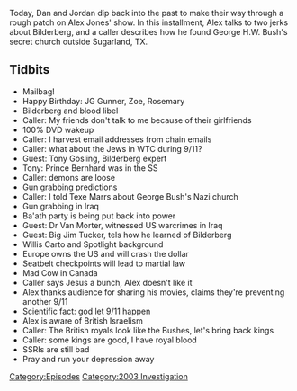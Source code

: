 {{DEFAULTSORT:
    #_EPISODE_0571:May 22-27, 2003
}}{{Episode
    | title             = May 22-27, 2003
    | caption           = [https://knowledgefight.libsyn.com/571-may-22-27-2003 Listen to this episode on Libsyn]
    | episodeNumber     = 571
    | length            = 01:24:02
    | airDate           = June 30, 2021
    | coverageStartDate = May 22, 2003
    | coverageEndDate   = May 27, 2003
    | episodeType       = [[:Category:2003 Investigation|2003 Investigation]]
    | appearance        = [[Tony Gosling]], [[Texe Marrs]], [[Dr Van Morter]], [[Big Jim Tucker]], [[Willis Carto]]
    | previousEpisode   = [[570: June 24, 2021]]
    | nextEpisode       = [[572: June 28-30, 2021]]
}}

{{Stub}}

Today, Dan and Jordan dip back into the past to make their way through a rough patch on Alex Jones' show.  In this installment, Alex talks to two jerks about Bilderberg, and a caller describes how he found George H.W. Bush's secret church outside Sugarland, TX.

==Tidbits==

*Mailbag!
*Happy Birthday: JG Gunner, Zoe, Rosemary
*Bilderberg and blood libel
*Caller: My friends don't talk to me because of their girlfriends
*100% DVD wakeup
*Caller: I harvest email addresses from chain emails
*Caller: what about the Jews in WTC during 9/11?
*Guest: Tony Gosling, Bilderberg expert
*Tony: Prince Bernhard was in the SS
*Caller: demons are loose
*Gun grabbing predictions
*Caller: I told Texe Marrs about George Bush's Nazi church
*Gun grabbing in Iraq
*Ba'ath party is being put back into power
*Guest: Dr Van Morter, witnessed US warcrimes in Iraq
*Guest: Big Jim Tucker, tels how he learned of Bilderberg
*Willis Carto and Spotlight background
*Europe owns the US and will crash the dollar
*Seatbelt checkpoints will lead to martial law
*Mad Cow in Canada
*Caller says Jesus a bunch, Alex doesn't like it
*Alex thanks audience for sharing his movies, claims they're preventing another 9/11
*Scientific fact: god let 9/11 happen
*Alex is aware of British Israelism
*Caller: The British royals look like the Bushes, let's bring back kings
*Caller: some kings are good, I have royal blood
*SSRIs are still bad
*Pray and run your depression away

[[Category:Episodes]]
[[Category:2003 Investigation]]
